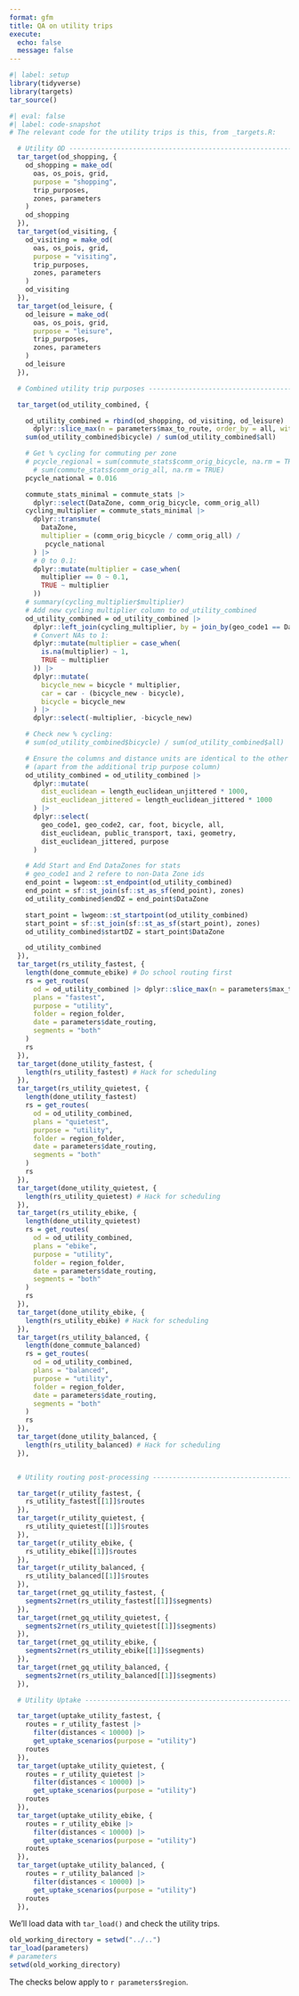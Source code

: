 ```yaml
---
format: gfm
title: QA on utility trips
execute: 
  echo: false
  message: false
---
```


```r
#| label: setup
library(tidyverse)
library(targets)
tar_source()
```


```r
#| eval: false
#| label: code-snapshot
# The relevant code for the utility trips is this, from _targets.R:

  # Utility OD -------------------------------------------------------------
  tar_target(od_shopping, {
    od_shopping = make_od(
      oas, os_pois, grid,
      purpose = "shopping",
      trip_purposes,
      zones, parameters
    )
    od_shopping
  }),
  tar_target(od_visiting, {
    od_visiting = make_od(
      oas, os_pois, grid,
      purpose = "visiting",
      trip_purposes,
      zones, parameters
    )
    od_visiting
  }),
  tar_target(od_leisure, {
    od_leisure = make_od(
      oas, os_pois, grid,
      purpose = "leisure",
      trip_purposes,
      zones, parameters
    )
    od_leisure
  }),

  # Combined utility trip purposes --------------------------------------------

  tar_target(od_utility_combined, {

    od_utility_combined = rbind(od_shopping, od_visiting, od_leisure) |>
      dplyr::slice_max(n = parameters$max_to_route, order_by = all, with_ties = FALSE)
    sum(od_utility_combined$bicycle) / sum(od_utility_combined$all)

    # Get % cycling for commuting per zone
    # pcycle_regional = sum(commute_stats$comm_orig_bicycle, na.rm = TRUE) /
      # sum(commute_stats$comm_orig_all, na.rm = TRUE)
    pcycle_national = 0.016

    commute_stats_minimal = commute_stats |>
      dplyr::select(DataZone, comm_orig_bicycle, comm_orig_all)
    cycling_multiplier = commute_stats_minimal |>
      dplyr::transmute(
        DataZone,
        multiplier = (comm_orig_bicycle / comm_orig_all) /
         pcycle_national
      ) |>
      # 0 to 0.1:
      dplyr::mutate(multiplier = case_when(
        multiplier == 0 ~ 0.1,
        TRUE ~ multiplier
      ))
    # summary(cycling_multiplier$multiplier)
    # Add new cycling multiplier column to od_utility_combined
    od_utility_combined = od_utility_combined |>
      dplyr::left_join(cycling_multiplier, by = join_by(geo_code1 == DataZone)) |>
      # Convert NAs to 1:
      dplyr::mutate(multiplier = case_when(
        is.na(multiplier) ~ 1,
        TRUE ~ multiplier
      )) |>
      dplyr::mutate(
        bicycle_new = bicycle * multiplier,
        car = car - (bicycle_new - bicycle),
        bicycle = bicycle_new
      ) |>
      dplyr::select(-multiplier, -bicycle_new)

    # Check new % cycling:
    # sum(od_utility_combined$bicycle) / sum(od_utility_combined$all)

    # Ensure the columns and distance units are identical to the other routing types
    # (apart from the additional trip purpose column)
    od_utility_combined = od_utility_combined |>
      dplyr::mutate(
        dist_euclidean = length_euclidean_unjittered * 1000,
        dist_euclidean_jittered = length_euclidean_jittered * 1000
      ) |>
      dplyr::select(
        geo_code1, geo_code2, car, foot, bicycle, all,
        dist_euclidean, public_transport, taxi, geometry,
        dist_euclidean_jittered, purpose
      )

    # Add Start and End DataZones for stats
    # geo_code1 and 2 refere to non-Data Zone ids
    end_point = lwgeom::st_endpoint(od_utility_combined)
    end_point = sf::st_join(sf::st_as_sf(end_point), zones)
    od_utility_combined$endDZ = end_point$DataZone

    start_point = lwgeom::st_startpoint(od_utility_combined)
    start_point = sf::st_join(sf::st_as_sf(start_point), zones)
    od_utility_combined$startDZ = start_point$DataZone

    od_utility_combined
  }),
  tar_target(rs_utility_fastest, {
    length(done_commute_ebike) # Do school routing first
    rs = get_routes(
      od = od_utility_combined |> dplyr::slice_max(n = parameters$max_to_route, order_by = all, with_ties = FALSE),
      plans = "fastest",
      purpose = "utility",
      folder = region_folder,
      date = parameters$date_routing,
      segments = "both"
    )
    rs
  }),
  tar_target(done_utility_fastest, {
    length(rs_utility_fastest) # Hack for scheduling
  }),
  tar_target(rs_utility_quietest, {
    length(done_utility_fastest)
    rs = get_routes(
      od = od_utility_combined,
      plans = "quietest",
      purpose = "utility",
      folder = region_folder,
      date = parameters$date_routing,
      segments = "both"
    )
    rs
  }),
  tar_target(done_utility_quietest, {
    length(rs_utility_quietest) # Hack for scheduling
  }),
  tar_target(rs_utility_ebike, {
    length(done_utility_quietest)
    rs = get_routes(
      od = od_utility_combined,
      plans = "ebike",
      purpose = "utility",
      folder = region_folder,
      date = parameters$date_routing,
      segments = "both"
    )
    rs
  }),
  tar_target(done_utility_ebike, {
    length(rs_utility_ebike) # Hack for scheduling
  }),
  tar_target(rs_utility_balanced, {
    length(done_commute_balanced)
    rs = get_routes(
      od = od_utility_combined,
      plans = "balanced",
      purpose = "utility",
      folder = region_folder,
      date = parameters$date_routing,
      segments = "both"
    )
    rs
  }),
  tar_target(done_utility_balanced, {
    length(rs_utility_balanced) # Hack for scheduling
  }),


  # Utility routing post-processing -----------------------------------------

  tar_target(r_utility_fastest, {
    rs_utility_fastest[[1]]$routes
  }),
  tar_target(r_utility_quietest, {
    rs_utility_quietest[[1]]$routes
  }),
  tar_target(r_utility_ebike, {
    rs_utility_ebike[[1]]$routes
  }),
  tar_target(r_utility_balanced, {
    rs_utility_balanced[[1]]$routes
  }),
  tar_target(rnet_gq_utility_fastest, {
    segments2rnet(rs_utility_fastest[[1]]$segments)
  }),
  tar_target(rnet_gq_utility_quietest, {
    segments2rnet(rs_utility_quietest[[1]]$segments)
  }),
  tar_target(rnet_gq_utility_ebike, {
    segments2rnet(rs_utility_ebike[[1]]$segments)
  }),
  tar_target(rnet_gq_utility_balanced, {
    segments2rnet(rs_utility_balanced[[1]]$segments)
  }),

  # Utility Uptake ----------------------------------------------------------

  tar_target(uptake_utility_fastest, {
    routes = r_utility_fastest |>
      filter(distances < 10000) |>
      get_uptake_scenarios(purpose = "utility")
    routes
  }),
  tar_target(uptake_utility_quietest, {
    routes = r_utility_quietest |>
      filter(distances < 10000) |>
      get_uptake_scenarios(purpose = "utility")
    routes
  }),
  tar_target(uptake_utility_ebike, {
    routes = r_utility_ebike |>
      filter(distances < 10000) |>
      get_uptake_scenarios(purpose = "utility")
    routes
  }),
  tar_target(uptake_utility_balanced, {
    routes = r_utility_balanced |>
      filter(distances < 10000) |>
      get_uptake_scenarios(purpose = "utility")
    routes
  }),
```

We'll load data with `tar_load()` and check the utility trips.

```r
old_working_directory = setwd("../..")
tar_load(parameters)
# parameters
setwd(old_working_directory)
```

The checks below apply to `r parameters$region`.